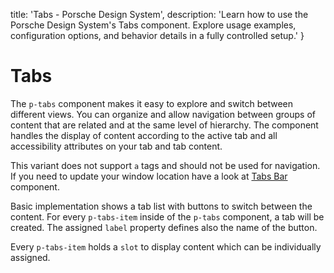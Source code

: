 
  title: 'Tabs - Porsche Design System',
  description: 'Learn how to use the Porsche Design System\'s Tabs component. Explore usage examples, configuration options, and behavior details in a fully controlled setup.'
}

# Tabs <ComponentStatus tagName="p-tabs"></ComponentStatus>

The `p-tabs` component makes it easy to explore and switch between different views. You can organize and allow
navigation between groups of content that are related and at the same level of hierarchy. The component handles the
display of content according to the active tab and all accessibility attributes on your tab and tab content.

This variant does not support `a` tags and should not be used for navigation. If you need to update your window location
have a look at [Tabs Bar](/components/tabs-bar/) component.

Basic implementation shows a tab list with buttons to switch between the content. For every `p-tabs-item` inside of the
`p-tabs` component, a tab will be created. The assigned `label` property defines also the name of the button.

Every `p-tabs-item` holds a `slot` to display content which can be individually assigned.

<Configurator tagName="p-tabs" story={tabsStory} />